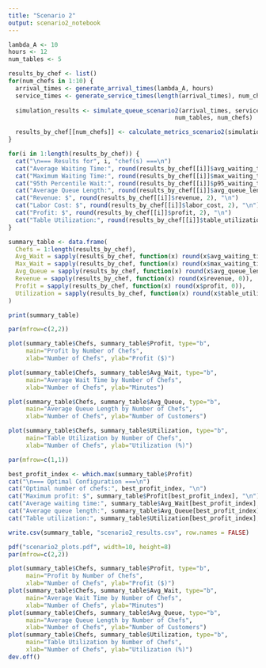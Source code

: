 ```yaml
---
title: "Scenario 2"
output: scenario2_notebook
---
```


```r
lambda_A <- 10 
hours <- 12     
num_tables <- 5 

results_by_chef <- list()
for(num_chefs in 1:10) {
  arrival_times <- generate_arrival_times(lambda_A, hours)
  service_times <- generate_service_times(length(arrival_times), num_chefs)
  
  simulation_results <- simulate_queue_scenario2(arrival_times, service_times, 
                                               num_tables, num_chefs)

  results_by_chef[[num_chefs]] <- calculate_metrics_scenario2(simulation_results)
}
```

```r
for(i in 1:length(results_by_chef)) {
  cat("\n=== Results for", i, "chef(s) ===\n")
  cat("Average Waiting Time:", round(results_by_chef[[i]]$avg_waiting_time, 2), "minutes\n")
  cat("Maximum Waiting Time:", round(results_by_chef[[i]]$max_waiting_time, 2), "minutes\n")
  cat("95th Percentile Wait:", round(results_by_chef[[i]]$p95_waiting_time, 2), "minutes\n")
  cat("Average Queue Length:", round(results_by_chef[[i]]$avg_queue_length, 2), "customers\n")
  cat("Revenue: $", round(results_by_chef[[i]]$revenue, 2), "\n")
  cat("Labor Cost: $", round(results_by_chef[[i]]$labor_cost, 2), "\n")
  cat("Profit: $", round(results_by_chef[[i]]$profit, 2), "\n")
  cat("Table Utilization:", round(results_by_chef[[i]]$table_utilization * 100, 1), "%\n")
}
```

```r
summary_table <- data.frame(
  Chefs = 1:length(results_by_chef),
  Avg_Wait = sapply(results_by_chef, function(x) round(x$avg_waiting_time, 2)),
  Max_Wait = sapply(results_by_chef, function(x) round(x$max_waiting_time, 2)),
  Avg_Queue = sapply(results_by_chef, function(x) round(x$avg_queue_length, 2)),
  Revenue = sapply(results_by_chef, function(x) round(x$revenue, 0)),
  Profit = sapply(results_by_chef, function(x) round(x$profit, 0)),
  Utilization = sapply(results_by_chef, function(x) round(x$table_utilization * 100, 1))
)

print(summary_table)
```

```r
par(mfrow=c(2,2))

plot(summary_table$Chefs, summary_table$Profit, type="b", 
     main="Profit by Number of Chefs",
     xlab="Number of Chefs", ylab="Profit ($)")

plot(summary_table$Chefs, summary_table$Avg_Wait, type="b",
     main="Average Wait Time by Number of Chefs",
     xlab="Number of Chefs", ylab="Minutes")

plot(summary_table$Chefs, summary_table$Avg_Queue, type="b",
     main="Average Queue Length by Number of Chefs",
     xlab="Number of Chefs", ylab="Number of Customers")

plot(summary_table$Chefs, summary_table$Utilization, type="b",
     main="Table Utilization by Number of Chefs",
     xlab="Number of Chefs", ylab="Utilization (%)")

par(mfrow=c(1,1))
```

```r
best_profit_index <- which.max(summary_table$Profit)
cat("\n=== Optimal Configuration ===\n")
cat("Optimal number of chefs:", best_profit_index, "\n")
cat("Maximum profit: $", summary_table$Profit[best_profit_index], "\n")
cat("Average waiting time:", summary_table$Avg_Wait[best_profit_index], "minutes\n")
cat("Average queue length:", summary_table$Avg_Queue[best_profit_index], "customers\n")
cat("Table utilization:", summary_table$Utilization[best_profit_index], "%\n")

write.csv(summary_table, "scenario2_results.csv", row.names = FALSE)

pdf("scenario2_plots.pdf", width=10, height=8)
par(mfrow=c(2,2))

plot(summary_table$Chefs, summary_table$Profit, type="b", 
     main="Profit by Number of Chefs",
     xlab="Number of Chefs", ylab="Profit ($)")
plot(summary_table$Chefs, summary_table$Avg_Wait, type="b",
     main="Average Wait Time by Number of Chefs",
     xlab="Number of Chefs", ylab="Minutes")
plot(summary_table$Chefs, summary_table$Avg_Queue, type="b",
     main="Average Queue Length by Number of Chefs",
     xlab="Number of Chefs", ylab="Number of Customers")
plot(summary_table$Chefs, summary_table$Utilization, type="b",
     main="Table Utilization by Number of Chefs",
     xlab="Number of Chefs", ylab="Utilization (%)")
dev.off()
```
